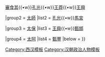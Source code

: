 {{Navbox
|name       = 西汉上公
|title      = [[西漢太傅、太師、太保、太阿列表|西漢太傅、太師、太保、太阿]]
|state      = autocollapse

|group1     = [[太傅]]
|list1      = [[王陵 (西汉右丞相)|王陵]]{{•w}}[[審食其]]{{•w}}[[孔光]]{{•w}}[[王莽]]{{•w}}[[王舜 (西汉)|王舜]] 

|group2     = [[太師]]
|list2      = [[孔光]]{{•w}}[[馬宮]]

|group3     = [[太保]]
|list3      = [[王舜 (西汉)|王舜]]{{•w}}[[甄邯]]

|group4     = [[太阿]]
|list4      = [[甄豐]]
|below      = 
}}<noinclude>[[Category:西汉模板]]
[[Category:汉朝政治人物模板]]</noinclude>